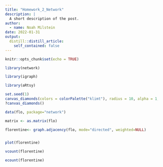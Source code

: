```yaml
---
title: "Homework_2_Network"
description: |
  A short description of the post.
author:
  - name: Noah Milstein
date: 2022-01-31
output:
  distill::distill_article:
    self_contained: false
---
```



```r
knitr::opts_chunk$set(echo = TRUE)
```

```r

library(network)

library(igraph)

library(aRtsy)

```

```r

set.seed(1)
canvas_diamonds(colors = colorPalette("klimt"), radius = 10, alpha = 1, p = 0.2, resolution = 500)
?canvas_diamonds()
```

```r

data(flo, package="network")

matrix <- as.matrix(flo) 

florentine<- graph.adjacency(flo, mode="directed", weighted=NULL)


plot(florentine)
```

```r

vcount(florentine)

ecount(florentine)

```
